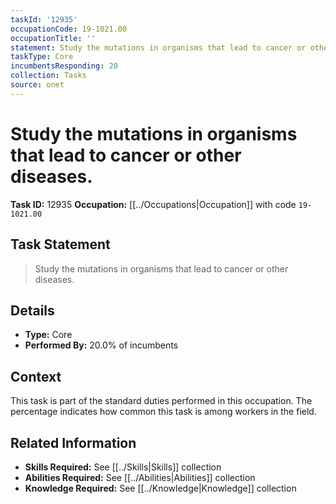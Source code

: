 ```yaml
---
taskId: '12935'
occupationCode: 19-1021.00
occupationTitle: ''
statement: Study the mutations in organisms that lead to cancer or other diseases.
taskType: Core
incumbentsResponding: 20
collection: Tasks
source: onet
---
```

# Study the mutations in organisms that lead to cancer or other diseases.

**Task ID:** 12935
**Occupation:** [[../Occupations|Occupation]] with code `19-1021.00`

## Task Statement

> Study the mutations in organisms that lead to cancer or other diseases.

## Details

- **Type:** Core
- **Performed By:** 20.0% of incumbents

## Context

This task is part of the standard duties performed in this occupation. The percentage indicates how common this task is among workers in the field.

## Related Information

- **Skills Required:** See [[../Skills|Skills]] collection
- **Abilities Required:** See [[../Abilities|Abilities]] collection
- **Knowledge Required:** See [[../Knowledge|Knowledge]] collection
